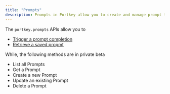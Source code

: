 ```yaml
---
title: "Prompts"
description: Prompts in Portkey allow you to create and manage prompt templates collaboratively.
---
```


The `portkey.prompts` APIs allow you to

* [Trigger a prompt completion](/docs/portkey-endpoints/prompts/prompt-completion)
* [Retrieve a saved propmt](/docs/portkey-endpoints/prompts/render)

While, the following methods are in private beta

* List all Prompts
* Get a Prompt
* Create a new Prompt
* Update an existing Prompt
* Delete a Prompt
